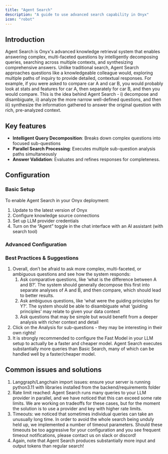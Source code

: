 ```yaml
---
title: "Agent Search"
description: "A guide to use advanced search capability in Onyx"
icon: "robot"
---
```

## **Introduction**

Agent Search is Onyx's advanced knowledge retrieval system that enables answering complex, multi-faceted questions by intelligently decomposing queries, searching across multiple contexts, and synthesizing comprehensive answers. Unlike traditional search, Agent Search approaches questions like a knowledgeable colleague would, exploring multiple paths of inquiry to provide detailed, contextual responses. For example, if you were asked to compare car A and car B, you would probably look at stats and features for car A, then separately for car B, and then you would compare. This is the idea behind Agent Search \- i) decompose and disambiguate, ii) analyze the more narrow well-defined questions, and then iii) synthesize the information gathered to answer the original question with rich, pre-analyzed context.    

## **Key features**

* **Intelligent Query Decomposition**: Breaks down complex questions into focused sub-questions  
* **Parallel Search Processing**: Executes multiple sub-question analysis paths simultaneously  
* **Answer Validation**: Evaluates and refines responses for completeness.

## **Configuration**

### **Basic Setup**

To enable Agent Search in your Onyx deployment:

1. Update to the latest version of Onyx  
2. Configure knowledge source connections  
3. Set up LLM provider credentials  
4. Turn on the “Agent” toggle in the chat interface with an AI assistant (with search tool)

### **Advanced Configuration**

### **Best Practices & Suggestions**

1. Overall,  don’t be afraid to ask more complex, multi-faceted, or ambiguous  questions and see how the system responds:  
   1. Ask comparative questions, like ‘what is the difference between A and B?’. The system should generally decompose this first into separate analyses of A and B, and then compare, which should lead to better results.  
   2. Ask ambiguous questions, like ‘what were the guiding principles for Y?’. The system should be able to disambiguate what ‘guiding principles’ may relate to given your data context  
   3. Ask questions that may be simple but would benefit from a deeper analysis with richer context and detail  
2. Click on the Analysis for sub-questions \- they may be interesting in their own rights\! 
3. It is strongly recommended to configure the Fast Model in your LLM setup to actually be a faster and cheaper model. Agent Search executes substantially more queries than Basic Search, many of which can be handled well by a faster/cheaper model.

 


## **Common issues and solutions**

1. Langgraph/Langchain import issues: ensure your server is running python3.11 with libraries installed from the backend/requirements folder  
2. Rate limit reached: Agent Search runs many queries to your LLM provider in parallel, and we have noticed that this can exceed some rate limits. We are working on tradeoffs for these cases, but for the moment the solution is to use a provider and key with higher rate limits.  
3. Timeouts: we noticed that sometimes individual queries can take an unusually long time. In order to avoid the whole search being unduly held up, we implemented a number of timeout parameters. Should these timeouts be too aggressive for your configuration and you see frequent timeout notifications, 
please contact us on slack or discord!
4. Again, note that Agent Search produces substantially more input and output tokens than regular search\!

